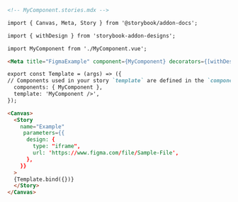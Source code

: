 ```md
<!-- MyComponent.stories.mdx -->

import { Canvas, Meta, Story } from '@storybook/addon-docs';

import { withDesign } from 'storybook-addon-designs';

import MyComponent from './MyComponent.vue';

<Meta title="FigmaExample" component={MyComponent} decorators={[withDesign]} />

export const Template = (args) => ({
// Components used in your story `template` are defined in the `components` object
  components: { MyComponent },
  template: 'MyComponent />',
});

<Canvas>
  <Story
    name="Example"
     parameters={{
      design: {
        type: "iframe",
        url: 'https://www.figma.com/file/Sample-File',
      },
    }}
  >
  {Template.bind({})}
  </Story>
</Canvas>
```